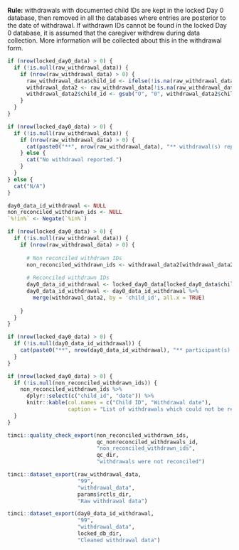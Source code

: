 **Rule:** withdrawals with documented child IDs are kept in the locked Day 0 database, then removed in all the databases where entries are posterior to the date of withdrawal. If withdrawn IDs cannot be found in the locked Day 0 database, it is assumed that the caregiver withdrew during data collection. More information will be collected about this in the withdrawal form.

```r
if (nrow(locked_day0_data) > 0) {
  if (!is.null(raw_withdrawal_data)) {
    if (nrow(raw_withdrawal_data) > 0) { 
      raw_withdrawal_data$child_id <- ifelse(!is.na(raw_withdrawal_data$'page-a1_a_4'), raw_withdrawal_data$'page-a1_a_4', raw_withdrawal_data$'page-a1_a_4a')
      withdrawal_data2 <- raw_withdrawal_data[!is.na(raw_withdrawal_data$child_id), ]
      withdrawal_data2$child_id <- gsub("O", "0", withdrawal_data2$child_id)
    }
  }
}
```

```r
if (nrow(locked_day0_data) > 0) {
  if (!is.null(raw_withdrawal_data)) {
    if (nrow(raw_withdrawal_data) > 0) { 
      cat(paste0("**", nrow(raw_withdrawal_data), "** withdrawal(s) reported (among which **", nrow(withdrawal_data2),"** withdrawals with documented child IDs)."))
    } else {
      cat("No withdrawal reported.")
    }
  }
} else {
  cat("N/A")
}
```

```r
day0_data_id_withdrawal <- NULL
non_reconciled_withdrawn_ids <- NULL
`%!in%` <- Negate(`%in%`)

if (nrow(locked_day0_data) > 0) {
  if (!is.null(raw_withdrawal_data)) {
    if (nrow(raw_withdrawal_data) > 0) {
      
      # Non reconciled withdrawn IDs
      non_reconciled_withdrawn_ids <- withdrawal_data2[withdrawal_data2$child_id %!in% locked_day0_data$child_id, ]
      
      # Reconciled withdrawn IDs
      day0_data_id_withdrawal <- locked_day0_data[locked_day0_data$child_id %in% withdrawal_data2$child_id, ]
      day0_data_id_withdrawal <- day0_data_id_withdrawal %>%
        merge(withdrawal_data2, by = 'child_id', all.x = TRUE)
      
    }
  }
}
```

```r
if (nrow(locked_day0_data) > 0) {
  if (!is.null(day0_data_id_withdrawal)) {
    cat(paste0("**", nrow(day0_data_id_withdrawal), "** participant(s) who withdrew found in the locked Day 0 database."))
  }
}
```

```r
if (nrow(locked_day0_data) > 0) {
  if (!is.null(non_reconciled_withdrawn_ids)) {
    non_reconciled_withdrawn_ids %>%
      dplyr::select(c("child_id", "date")) %>%
      knitr::kable(col.names = c("Child ID", "Withdrawal date"),
                   caption = "List of withdrawals which could not be reconciled with any child ID in the Day 0 locked database")
  }
}
```

```r
timci::quality_check_export(non_reconciled_withdrawn_ids,
                            qc_nonreconciled_withdrawals_id,
                            "non_reconciled_withdrawn_ids",
                            qc_dir,
                            "withdrawals were not reconciled")
```

```r
timci::dataset_export(raw_withdrawal_data,
                      "99",
                      "withdrawal_data",
                      params$rctls_dir,
                      "Raw withdrawal data")
```

```r
timci::dataset_export(day0_data_id_withdrawal,
                      "99",
                      "withdrawal_data",
                      locked_db_dir,
                      "Cleaned withdrawal data") 
```
